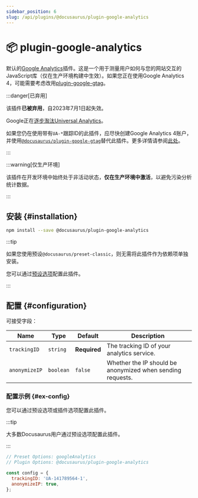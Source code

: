 ```yaml
---
sidebar_position: 6
slug: /api/plugins/@docusaurus/plugin-google-analytics
---
```


# 📦 plugin-google-analytics


默认的[Google Analytics](https://developers.google.com/analytics/devguides/collection/analyticsjs/)插件。这是一个用于测量用户如何与您的网站交互的JavaScript库（仅在生产环境构建中生效）。如果您正在使用Google Analytics 4，可能需要考虑改用[plugin-google-gtag](./plugin-google-gtag.mdx)。

:::danger[已弃用]

该插件**已被弃用**，自2023年7月1日起失效。

Google正在[逐步淘汰Universal Analytics](https://blog.google/products/marketingplatform/analytics/prepare-for-future-with-google-analytics-4/)。

如果您仍在使用带有`UA-*`跟踪ID的此插件，应尽快创建Google Analytics 4账户，并使用[`@docusaurus/plugin-google-gtag`](./plugin-google-gtag.mdx)替代此插件。更多详情请参阅[此处](https://github.com/facebook/docusaurus/issues/7221)。

:::

:::warning[仅生产环境]

该插件在开发环境中始终处于非活动状态，**仅在生产环境中激活**，以避免污染分析统计数据。

:::

## 安装 {#installation}

```bash npm2yarn
npm install --save @docusaurus/plugin-google-analytics
```

:::tip

如果您使用预设`@docusaurus/preset-classic`，则无需将此插件作为依赖项单独安装。

您可以通过[预设选项](../../using-plugins.mdx#docusauruspreset-classic)配置此插件。

:::

## 配置 {#configuration}

可接受字段：

<APITable>

| Name | Type | Default | Description |
| --- | --- | --- | --- |
| `trackingID` | `string` | **Required** | The tracking ID of your analytics service. |
| `anonymizeIP` | `boolean` | `false` | Whether the IP should be anonymized when sending requests. |

</APITable>

### 配置示例 {#ex-config}

您可以通过预设选项或插件选项配置此插件。

:::tip

大多数Docusaurus用户通过预设选项配置此插件。

:::

```js config-tabs
// Preset Options: googleAnalytics
// Plugin Options: @docusaurus/plugin-google-analytics

const config = {
  trackingID: 'UA-141789564-1',
  anonymizeIP: true,
};
```